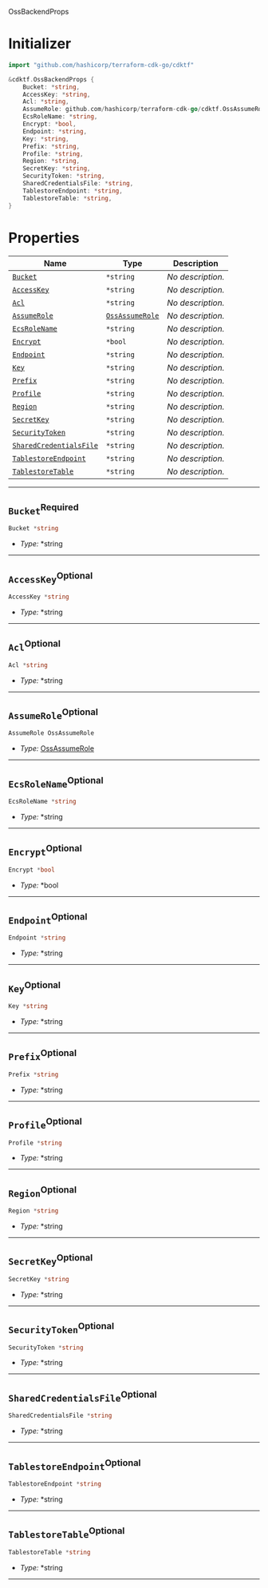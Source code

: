  OssBackendProps <a name="OssBackendProps" id="cdktf.OssBackendProps"></a>

# Initializer <a name="Initializer" id="cdktf.OssBackendProps.Initializer"></a>

```go
import "github.com/hashicorp/terraform-cdk-go/cdktf"

&cdktf.OssBackendProps {
	Bucket: *string,
	AccessKey: *string,
	Acl: *string,
	AssumeRole: github.com/hashicorp/terraform-cdk-go/cdktf.OssAssumeRole,
	EcsRoleName: *string,
	Encrypt: *bool,
	Endpoint: *string,
	Key: *string,
	Prefix: *string,
	Profile: *string,
	Region: *string,
	SecretKey: *string,
	SecurityToken: *string,
	SharedCredentialsFile: *string,
	TablestoreEndpoint: *string,
	TablestoreTable: *string,
}
```

# Properties <a name="Properties" id="Properties"></a>

| **Name** | **Type** | **Description** |
| --- | --- | --- |
| <code><a href="#cdktf.OssBackendProps.property.bucket">Bucket</a></code> | <code>*string</code> | *No description.* |
| <code><a href="#cdktf.OssBackendProps.property.accessKey">AccessKey</a></code> | <code>*string</code> | *No description.* |
| <code><a href="#cdktf.OssBackendProps.property.acl">Acl</a></code> | <code>*string</code> | *No description.* |
| <code><a href="#cdktf.OssBackendProps.property.assumeRole">AssumeRole</a></code> | <code><a href="#cdktf.OssAssumeRole">OssAssumeRole</a></code> | *No description.* |
| <code><a href="#cdktf.OssBackendProps.property.ecsRoleName">EcsRoleName</a></code> | <code>*string</code> | *No description.* |
| <code><a href="#cdktf.OssBackendProps.property.encrypt">Encrypt</a></code> | <code>*bool</code> | *No description.* |
| <code><a href="#cdktf.OssBackendProps.property.endpoint">Endpoint</a></code> | <code>*string</code> | *No description.* |
| <code><a href="#cdktf.OssBackendProps.property.key">Key</a></code> | <code>*string</code> | *No description.* |
| <code><a href="#cdktf.OssBackendProps.property.prefix">Prefix</a></code> | <code>*string</code> | *No description.* |
| <code><a href="#cdktf.OssBackendProps.property.profile">Profile</a></code> | <code>*string</code> | *No description.* |
| <code><a href="#cdktf.OssBackendProps.property.region">Region</a></code> | <code>*string</code> | *No description.* |
| <code><a href="#cdktf.OssBackendProps.property.secretKey">SecretKey</a></code> | <code>*string</code> | *No description.* |
| <code><a href="#cdktf.OssBackendProps.property.securityToken">SecurityToken</a></code> | <code>*string</code> | *No description.* |
| <code><a href="#cdktf.OssBackendProps.property.sharedCredentialsFile">SharedCredentialsFile</a></code> | <code>*string</code> | *No description.* |
| <code><a href="#cdktf.OssBackendProps.property.tablestoreEndpoint">TablestoreEndpoint</a></code> | <code>*string</code> | *No description.* |
| <code><a href="#cdktf.OssBackendProps.property.tablestoreTable">TablestoreTable</a></code> | <code>*string</code> | *No description.* |

---

## `Bucket`<sup>Required</sup> <a name="Bucket" id="cdktf.OssBackendProps.property.bucket"></a>

```go
Bucket *string
```

- *Type:* *string

---

## `AccessKey`<sup>Optional</sup> <a name="AccessKey" id="cdktf.OssBackendProps.property.accessKey"></a>

```go
AccessKey *string
```

- *Type:* *string

---

## `Acl`<sup>Optional</sup> <a name="Acl" id="cdktf.OssBackendProps.property.acl"></a>

```go
Acl *string
```

- *Type:* *string

---

## `AssumeRole`<sup>Optional</sup> <a name="AssumeRole" id="cdktf.OssBackendProps.property.assumeRole"></a>

```go
AssumeRole OssAssumeRole
```

- *Type:* <a href="#cdktf.OssAssumeRole">OssAssumeRole</a>

---

## `EcsRoleName`<sup>Optional</sup> <a name="EcsRoleName" id="cdktf.OssBackendProps.property.ecsRoleName"></a>

```go
EcsRoleName *string
```

- *Type:* *string

---

## `Encrypt`<sup>Optional</sup> <a name="Encrypt" id="cdktf.OssBackendProps.property.encrypt"></a>

```go
Encrypt *bool
```

- *Type:* *bool

---

## `Endpoint`<sup>Optional</sup> <a name="Endpoint" id="cdktf.OssBackendProps.property.endpoint"></a>

```go
Endpoint *string
```

- *Type:* *string

---

## `Key`<sup>Optional</sup> <a name="Key" id="cdktf.OssBackendProps.property.key"></a>

```go
Key *string
```

- *Type:* *string

---

## `Prefix`<sup>Optional</sup> <a name="Prefix" id="cdktf.OssBackendProps.property.prefix"></a>

```go
Prefix *string
```

- *Type:* *string

---

## `Profile`<sup>Optional</sup> <a name="Profile" id="cdktf.OssBackendProps.property.profile"></a>

```go
Profile *string
```

- *Type:* *string

---

## `Region`<sup>Optional</sup> <a name="Region" id="cdktf.OssBackendProps.property.region"></a>

```go
Region *string
```

- *Type:* *string

---

## `SecretKey`<sup>Optional</sup> <a name="SecretKey" id="cdktf.OssBackendProps.property.secretKey"></a>

```go
SecretKey *string
```

- *Type:* *string

---

## `SecurityToken`<sup>Optional</sup> <a name="SecurityToken" id="cdktf.OssBackendProps.property.securityToken"></a>

```go
SecurityToken *string
```

- *Type:* *string

---

## `SharedCredentialsFile`<sup>Optional</sup> <a name="SharedCredentialsFile" id="cdktf.OssBackendProps.property.sharedCredentialsFile"></a>

```go
SharedCredentialsFile *string
```

- *Type:* *string

---

## `TablestoreEndpoint`<sup>Optional</sup> <a name="TablestoreEndpoint" id="cdktf.OssBackendProps.property.tablestoreEndpoint"></a>

```go
TablestoreEndpoint *string
```

- *Type:* *string

---

## `TablestoreTable`<sup>Optional</sup> <a name="TablestoreTable" id="cdktf.OssBackendProps.property.tablestoreTable"></a>

```go
TablestoreTable *string
```

- *Type:* *string

---
